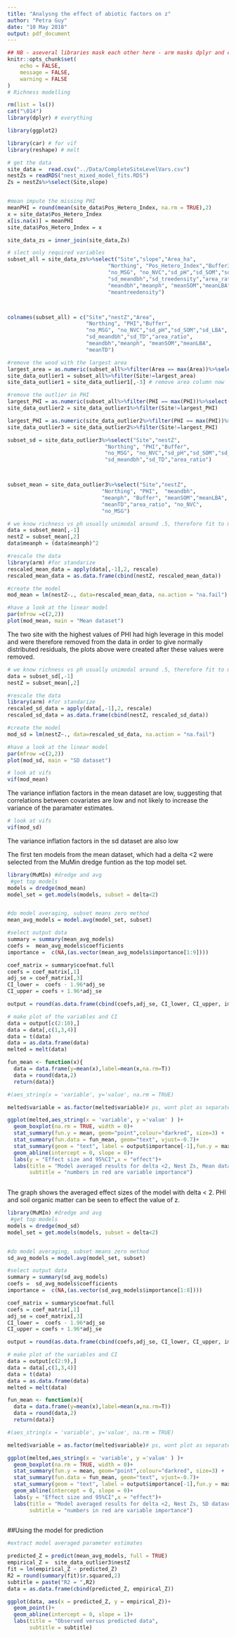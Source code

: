 ```yaml
---
title: "Analysng the effect of abiotic factors on z"
author: "Petra Guy"
date: "10 May 2018"
output: pdf_document
---
```



```r

## NB - aseveral libraries mask each other here - arm masks dplyr and corrplot, therefore open libraries #as required.
knitr::opts_chunk$set(
	echo = FALSE,
	message = FALSE,
	warning = FALSE
)
# Richness modelling

rm(list = ls())
cat("\014")
library(dplyr) # everything

library(ggplot2)

library(car) # for vif
library(reshape) # melt

# get the data
site_data =  read.csv("../Data/CompleteSiteLevelVars.csv")
nestZs = readRDS("nest_mixed_model_fits.RDS")
Zs = nestZs%>%select(Site,slope)


#mean impute the missing PHI
meanPHI = round(mean(site_data$Pos_Hetero_Index, na.rm = TRUE),2)
x = site_data$Pos_Hetero_Index
x[is.na(x)] = meanPHI
site_data$Pos_Hetero_Index = x

site_data_zs = inner_join(site_data,Zs)
```


```r
# slect only required variables
subset_all = site_data_zs%>%select("Site","slope","Area_ha",
                                "Northing", "Pos_Hetero_Index","Buffer3",
                                "no_MSG", "no_NVC","sd_pH","sd_SOM","sd_LBA",
                                "sd_meandbh","sd_treedensity","area_ratio",
                                "meandbh","meanph", "meanSOM","meanLBA",
                                "meantreedensity")



colnames(subset_all) = c("Site","nestZ","Area",
                         "Northing", "PHI","Buffer",
                         "no_MSG", "no_NVC","sd_pH","sd_SOM","sd_LBA",
                         "sd_meandbh","sd_TD","area_ratio",
                         "meandbh","meanph", "meanSOM","meanLBA",
                         "meanTD")
```


```r
#remove the wood with the largest area
largest_area = as.numeric(subset_all%>%filter(Area == max(Area))%>%select(Site))
site_data_outlier1 = subset_all%>%filter(Site!=largest_area)
site_data_outlier1 = site_data_outlier1[,-3] # remove area column now

#remove the outlier in PHI
largest_PHI = as.numeric(subset_all%>%filter(PHI == max(PHI))%>%select(Site))
site_data_outlier2 = site_data_outlier1%>%filter(Site!=largest_PHI)

largest_PHI = as.numeric(site_data_outlier2%>%filter(PHI == max(PHI))%>%select(Site))
site_data_outlier3 = site_data_outlier2%>%filter(Site!=largest_PHI)

```



```r
subset_sd = site_data_outlier3%>%select("Site","nestZ",
                               "Northing", "PHI","Buffer",
                               "no_MSG", "no_NVC","sd_pH","sd_SOM","sd_LBA",
                               "sd_meandbh","sd_TD","area_ratio")



subset_mean = site_data_outlier3%>%select("Site","nestZ",
                              "Northing", "PHI",  "meandbh",
                              "meanph", "Buffer", "meanSOM","meanLBA",
                              "meanTD","area_ratio", "no_NVC", 
                              "no_MSG")

```




```r

# we know richness vs ph usually unimodal around .5, therefore fit to meanpH^2
data = subset_mean[,-1]
nestZ = subset_mean[,2]
data$meanph = (data$meanph)^2

#rescale the data
library(arm) #for standarize
rescaled_mean_data = apply(data[,-1],2, rescale)
rescaled_mean_data = as.data.frame(cbind(nestZ, rescaled_mean_data))
```


```r
#create the model
mod_mean = lm(nestZ~., data=rescaled_mean_data, na.action = "na.fail")
```

```r
#have a look at the linear model
par(mfrow =c(2,2))
plot(mod_mean, main = "Mean dataset")
```
The two site with the highest values of PHI had high leverage in this model and were therefore removed from the data in order to give normally distributed residuals, the plots above were created after these values were removed.
```r

# we know richness vs ph usually unimodal around .5, therefore fit to meanpH^2
data = subset_sd[,-1]
nestZ = subset_mean[,2]

#rescale the data
library(arm) #for standarize
rescaled_sd_data = apply(data[,-1],2, rescale)
rescaled_sd_data = as.data.frame(cbind(nestZ, rescaled_sd_data))
```


```r
#create the model
mod_sd = lm(nestZ~., data=rescaled_sd_data, na.action = "na.fail")
```

```r
#have a look at the linear model
par(mfrow =c(2,2))
plot(mod_sd, main = "SD dataset")
```


```r
# look at vifs
vif(mod_mean)
```
The variance inflation factors in the mean dataset are low, suggesting that correlations between covariates are low and not likely to increase the variance of the paramater estimates.

```r
# look at vifs
vif(mod_sd)
```

The variance inflation factors in the sd dataset are also low


The first ten models from the mean dataset, which had a delta <2 were selected from the MuMin dredge funtion as the top model set. 

```r
library(MuMIn) #dredge and avg
 #get top models
models = dredge(mod_mean)
model_set = get.models(models, subset = delta<2)


#do model averaging, subset means zero method
mean_avg_models = model.avg(model_set, subset)

#select output data
summary = summary(mean_avg_models)
coefs =  mean_avg_models$coefficients
importance =  c(NA,(as.vector(mean_avg_models$importance[1:9])))

coef_matrix = summary$coefmat.full
coefs = coef_matrix[,1]
adj_se = coef_matrix[,3]
CI_lower =  coefs - 1.96*adj_se
CI_upper = coefs + 1.96*adj_se

output = round(as.data.frame(cbind(coefs,adj_se, CI_lower, CI_upper, importance)),2)
```

```r
# make plot of the variables and CI
data = output[c(2:10),]
data = data[,c(1,3,4)]
data = t(data)
data = as.data.frame(data)
melted = melt(data)

fun_mean <- function(x){
  data = data.frame(y=mean(x),label=mean(x,na.rm=T))
  data = round(data,2)
  return(data)}

#(aes_string(x = 'variable', y='value', na.rm = TRUE)

melted$variable = as.factor(melted$variable)# ps, wont plot as separate plots if x continous

ggplot(melted,aes_string(x = 'variable', y ='value' ) )+
  geom_boxplot(na.rm = TRUE, width = 0)+
  stat_summary(fun.y = mean, geom="point",colour="darkred", size=3) +
  stat_summary(fun.data = fun_mean, geom="text", vjust=-0.7)+
  stat_summary(geom = "text", label = output$importance[-1],fun.y = max, hjust = 1, colour = "red")+
  geom_abline(intercept = 0, slope = 0)+
  labs(y = "Effect size and 95%CI",x = "effect")+
  labs(title = "Model averaged results for delta <2, Nest Zs, Mean dataset",
       subtitle = "numbers in red are variable importance")
  


```

The graph shows the averaged effect sizes of the model with delta < 2. PHI and soil organic matter can be seen to effect the value of z. 

```r
library(MuMIn) #dredge and avg
 #get top models
models = dredge(mod_sd)
model_set = get.models(models, subset = delta<2)


#do model averaging, subset means zero method
sd_avg_models = model.avg(model_set, subset)

#select output data
summary = summary(sd_avg_models)
coefs =  sd_avg_models$coefficients
importance =  c(NA,(as.vector(sd_avg_models$importance[1:8])))

coef_matrix = summary$coefmat.full
coefs = coef_matrix[,1]
adj_se = coef_matrix[,3]
CI_lower =  coefs - 1.96*adj_se
CI_upper = coefs + 1.96*adj_se

output = round(as.data.frame(cbind(coefs,adj_se, CI_lower, CI_upper, importance)),2)
```

```r
# make plot of the variables and CI
data = output[c(2:9),]
data = data[,c(1,3,4)]
data = t(data)
data = as.data.frame(data)
melted = melt(data)

fun_mean <- function(x){
  data = data.frame(y=mean(x),label=mean(x,na.rm=T))
  data = round(data,2)
  return(data)}

#(aes_string(x = 'variable', y='value', na.rm = TRUE)

melted$variable = as.factor(melted$variable)# ps, wont plot as separate plots if x continous

ggplot(melted,aes_string(x = 'variable', y ='value' ) )+
  geom_boxplot(na.rm = TRUE, width = 0)+
  stat_summary(fun.y = mean, geom="point",colour="darkred", size=3) +
  stat_summary(fun.data = fun_mean, geom="text", vjust=-0.7)+
  stat_summary(geom = "text", label = output$importance[-1],fun.y = max, hjust = 1, colour = "red")+
  geom_abline(intercept = 0, slope = 0)+
  labs(y = "Effect size and 95%CI",x = "effect")+
  labs(title = "Model averaged results for delta <2, Nest Zs, SD dataset",
       subtitle = "numbers in red are variable importance")
  


```


##Using the model for prediction
```r
#extract model averaged parameter estimates

predicted_Z = predict(mean_avg_models, full = TRUE)
empirical_Z =  site_data_outlier3$nestZ
fit = lm(empirical_Z ~ predicted_Z)
R2 = round(summary(fit)$r.squared,2)
subtitle = paste("R2 = ",R2)
data = as.data.frame(cbind(predicted_Z, empirical_Z))

ggplot(data, aes(x = predicted_Z, y = empirical_Z))+
  geom_point()+
  geom_abline(intercept = 0, slope = 1)+
  labs(title = "Observed versus predicted data",
       subtitle = subtitle)

  
```

